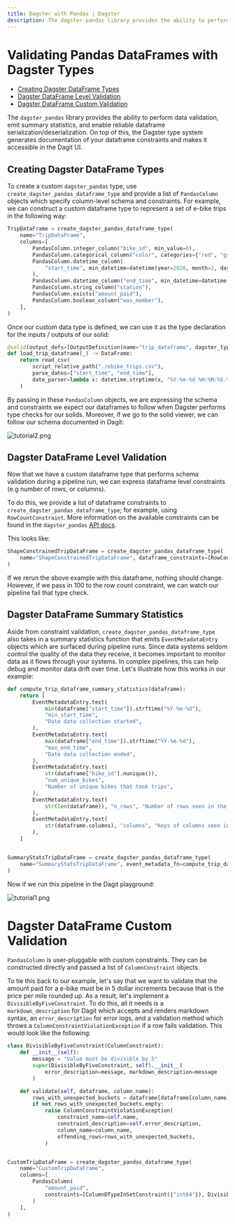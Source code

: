 ```yaml
---
title: Dagster with Pandas | Dagster
description: The dagster-pandas library provides the ability to perform data validation, emit summary statistics, and enable reliable dataframe serialization/deserialization.
---
```


# Validating Pandas DataFrames with Dagster Types

- [Creating Dagster DataFrame Types](#creating-dagster-dataframe-types)
- [Dagster DataFrame Level Validation](#dagster-dataframe-level-validation)
- [Dagster DataFrame Custom Validation](#dagster-dataframe-custom-validation)

The `dagster_pandas` library provides the ability to perform data validation, emit summary
statistics, and enable reliable dataframe serialization/deserialization. On top of this, the Dagster
type system generates documentation of your dataframe constraints and makes it accessible in the
Dagit UI.

## Creating Dagster DataFrame Types

To create a custom `dagster_pandas` type, use `create_dagster_pandas_dataframe_type` and provide a
list of `PandasColumn` objects which specify column-level schema and constraints. For example, we
can construct a custom dataframe type to represent a set of e-bike trips in the following way:

```python file=/legacy/dagster_pandas_guide/core_trip_pipeline.py startafter=start_core_trip_pipeline_marker_0 endbefore=end_core_trip_pipeline_marker_0
TripDataFrame = create_dagster_pandas_dataframe_type(
    name="TripDataFrame",
    columns=[
        PandasColumn.integer_column("bike_id", min_value=0),
        PandasColumn.categorical_column("color", categories={"red", "green", "blue"}),
        PandasColumn.datetime_column(
            "start_time", min_datetime=datetime(year=2020, month=2, day=10)
        ),
        PandasColumn.datetime_column("end_time", min_datetime=datetime(year=2020, month=2, day=10)),
        PandasColumn.string_column("station"),
        PandasColumn.exists("amount_paid"),
        PandasColumn.boolean_column("was_member"),
    ],
)
```

Once our custom data type is defined, we can use it as the type declaration for the inputs / outputs
of our solid:

```python file=/legacy/dagster_pandas_guide/core_trip_pipeline.py startafter=start_core_trip_pipeline_marker_1 endbefore=end_core_trip_pipeline_marker_1
@solid(output_defs=[OutputDefinition(name="trip_dataframe", dagster_type=TripDataFrame)])
def load_trip_dataframe(_) -> DataFrame:
    return read_csv(
        script_relative_path("./ebike_trips.csv"),
        parse_dates=["start_time", "end_time"],
        date_parser=lambda x: datetime.strptime(x, "%Y-%m-%d %H:%M:%S.%f"),
    )
```

By passing in these `PandasColumn` objects, we are expressing the schema and constraints we expect
our dataframes to follow when Dagster performs type checks for our solids. Moreover, if we go to the
solid viewer, we can follow our schema documented in Dagit:

![tutorial2.png](/images/guides/dagster_pandas/tutorial2.png)

## Dagster DataFrame Level Validation

Now that we have a custom dataframe type that performs schema validation during a pipeline run, we
can express dataframe level constraints (e.g number of rows, or columns).

To do this, we provide a list of dataframe constraints to `create_dagster_pandas_dataframe_type`;
for example, using `RowCountConstraint`. More information on the available constraints can be found
in the `dagster_pandas` [API docs](/\_apidocs/libraries/dagster_pandas).

This looks like:

```python file=/legacy/dagster_pandas_guide/shape_constrained_pipeline.py startafter=start_create_type endbefore=end_create_type
ShapeConstrainedTripDataFrame = create_dagster_pandas_dataframe_type(
    name="ShapeConstrainedTripDataFrame", dataframe_constraints=[RowCountConstraint(4)]
)
```

If we rerun the above example with this dataframe, nothing should
change. However, if we pass in 100 to the row count constraint, we can
watch our pipeline fail that type check.

## Dagster DataFrame Summary Statistics

Aside from constraint validation, `create_dagster_pandas_dataframe_type`
also takes in a summary statistics function that emits
`EventMetadataEntry` objects which are surfaced during pipeline runs.
Since data systems seldom control the quality of the data they receive,
it becomes important to monitor data as it flows through your systems.
In complex pipelines, this can help debug and monitor data drift over
time. Let's illustrate how this works in our example:

```python file=/legacy/dagster_pandas_guide/summary_stats_pipeline.py startafter=start_summary endbefore=end_summary
def compute_trip_dataframe_summary_statistics(dataframe):
    return [
        EventMetadataEntry.text(
            min(dataframe["start_time"]).strftime("%Y-%m-%d"),
            "min_start_time",
            "Date data collection started",
        ),
        EventMetadataEntry.text(
            max(dataframe["end_time"]).strftime("%Y-%m-%d"),
            "max_end_time",
            "Date data collection ended",
        ),
        EventMetadataEntry.text(
            str(dataframe["bike_id"].nunique()),
            "num_unique_bikes",
            "Number of unique bikes that took trips",
        ),
        EventMetadataEntry.text(
            str(len(dataframe)), "n_rows", "Number of rows seen in the dataframe"
        ),
        EventMetadataEntry.text(
            str(dataframe.columns), "columns", "Keys of columns seen in the dataframe"
        ),
    ]


SummaryStatsTripDataFrame = create_dagster_pandas_dataframe_type(
    name="SummaryStatsTripDataFrame", event_metadata_fn=compute_trip_dataframe_summary_statistics
)
```

Now if we run this pipeline in the Dagit playground:

![tutorial1.png](/images/guides/dagster_pandas/tutorial1.png)

# Dagster DataFrame Custom Validation

`PandasColumn` is user-pluggable with custom constraints. They can be constructed directly and
passed a list of `ColumnConstraint` objects.

To tie this back to our example, let's say that we want to validate that the amount paid for a
e-bike must be in 5 dollar increments because that is the price per mile rounded up. As a result,
let's implement a `DivisibleByFiveConstraint`. To do this, all it needs is a `markdown_description`
for Dagit which accepts and renders markdown syntax, an `error_description` for error logs, and a
validation method which throws a `ColumnConstraintViolationException` if a row fails validation.
This would look like the following:

```python file=/legacy/dagster_pandas_guide/custom_column_constraint_pipeline.py startafter=start_custom_col endbefore=end_custom_col
class DivisibleByFiveConstraint(ColumnConstraint):
    def __init__(self):
        message = "Value must be divisible by 5"
        super(DivisibleByFiveConstraint, self).__init__(
            error_description=message, markdown_description=message
        )

    def validate(self, dataframe, column_name):
        rows_with_unexpected_buckets = dataframe[dataframe[column_name].apply(lambda x: x % 5 != 0)]
        if not rows_with_unexpected_buckets.empty:
            raise ColumnConstraintViolationException(
                constraint_name=self.name,
                constraint_description=self.error_description,
                column_name=column_name,
                offending_rows=rows_with_unexpected_buckets,
            )


CustomTripDataFrame = create_dagster_pandas_dataframe_type(
    name="CustomTripDataFrame",
    columns=[
        PandasColumn(
            "amount_paid",
            constraints=[ColumnDTypeInSetConstraint({"int64"}), DivisibleByFiveConstraint()],
        )
    ],
)
```
